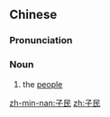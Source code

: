 ==Chinese==
{{zh-forms}}

===Pronunciation===
{{zh-pron
|m=zǐmín
|c=zi2 man4
|h=pfs=chṳ́-mìn
|mn=chú-bîn
|cat=n
}}

===Noun===
{{zh-noun}}

# the [[people]]

[[zh-min-nan:子民]]
[[zh:子民]]